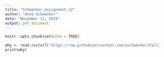 ```yaml
---
title: "Schwenker_assignment_12"
author: "Anne Schwenker"
date: "November 11, 2019"
output: pdf_document
---
```


```r
knitr::opts_chunk$set(echo = TRUE)
```

```r
why <- read.csv(url('https://raw.githubusercontent.com/aschwenker/Fall2019/master/who.csv'))
print(why)
```

